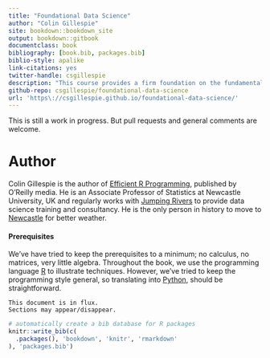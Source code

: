 ```yaml
--- 
title: "Foundational Data Science"
author: "Colin Gillespie"
site: bookdown::bookdown_site
output: bookdown::gitbook
documentclass: book
bibliography: [book.bib, packages.bib]
biblio-style: apalike
link-citations: yes
twitter-handle: csgillespie
description: "This course provides a firm foundation on the fundamentals of data science using R, with a focus on key statistical methods, exploratory data analysis, and visualizations. Before worrying about advanced analytics and neural nets, it is important to master the core skills. While this is certainly not a mathematical course, we won’t shy away from giving insight into the underlying mathematical theory."
github-repo: csgillespie/foundational-data-science
url: 'https\://csgillespie.github.io/foundational-data-science/'
---
```


This is still a work in progress. But pull requests and general comments are welcome.

# Author {-}

Colin Gillespie is the author of [Efficient R Programming](https://alexa.design/2pmfpf4), published by O'Reilly media. He is an Associate Professor of Statistics at Newcastle University, UK and regularly works with [Jumping Rivers](https://jumpingrivers.com) to provide data science training and consultancy. He is the only person in history to move to [Newcastle](https://en.wikipedia.org/wiki/Newcastle_upon_Tyne) for better weather.

#### Prerequisites {-}

We've have tried to keep the prerequisites to a minimum; no calculus, no matrices, 
very little algebra. Throughout the book, we use the programming language [R](https://cran.r-project.org/) 
to illustrate techniques. However, we've tried to keep the programming style general, 
so translating into [Python](https://www.python.org/), should be straightforward.

```block
This document is in flux. 
Sections may appear/disappear.
```


```r
# automatically create a bib database for R packages
knitr::write_bib(c(
  .packages(), 'bookdown', 'knitr', 'rmarkdown'
), 'packages.bib')
```
